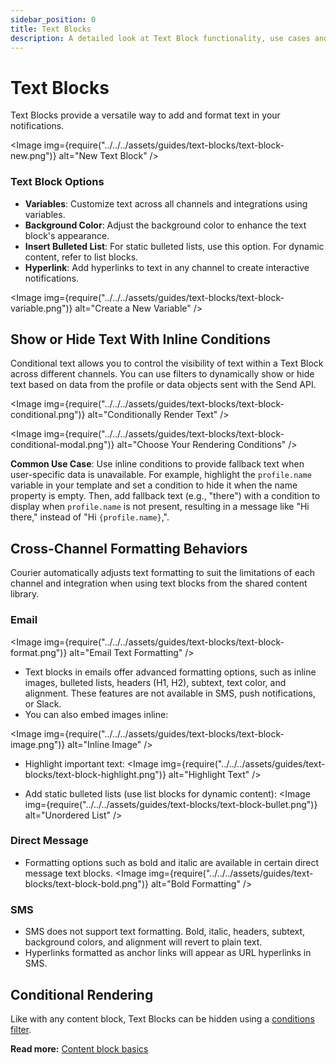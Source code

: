```yaml
---
sidebar_position: 0
title: Text Blocks
description: A detailed look at Text Block functionality, use cases and best practices.
---
```



# Text Blocks

Text Blocks provide a versatile way to add and format text in your notifications.

<Image
  img={require("../../../assets/guides/text-blocks/text-block-new.png")}
  alt="New Text Block"
/>

### Text Block Options

- **Variables**: Customize text across all channels and integrations using variables.
- **Background Color**: Adjust the background color to enhance the text block's appearance.
- **Insert Bulleted List**: For static bulleted lists, use this option. For dynamic content, refer to list blocks.
- **Hyperlink**: Add hyperlinks to text in any channel to create interactive notifications.

<Image
  img={require("../../../assets/guides/text-blocks/text-block-variable.png")}
  alt="Create a New Variable"
/>

## Show or Hide Text With Inline Conditions

Conditional text allows you to control the visibility of text within a Text Block across different channels. You can use filters to dynamically show or hide text based on data from the profile or data objects sent with the Send API.

<Image img={require("../../../assets/guides/text-blocks/text-block-conditional.png")} alt="Conditionally Render Text" />

<Image img={require("../../../assets/guides/text-blocks/text-block-conditional-modal.png")} alt="Choose Your Rendering Conditions" />

**Common Use Case**: Use inline conditions to provide fallback text when user-specific data is unavailable. For example, highlight the `profile.name` variable in your template and set a condition to hide it when the name property is empty. Then, add fallback text (e.g., "there") with a condition to display when `profile.name` is not present, resulting in a message like "Hi there," instead of "Hi `{profile.name}`,".

## Cross-Channel Formatting Behaviors

Courier automatically adjusts text formatting to suit the limitations of each channel and integration when using text blocks from the shared content library.

### Email

<Image img={require("../../../assets/guides/text-blocks/text-block-format.png")} alt="Email Text Formatting" />

- Text blocks in emails offer advanced formatting options, such as inline images, bulleted lists, headers (H1, H2), subtext, text color, and alignment. These features are not available in SMS, push notifications, or Slack.
- You can also embed images inline:

<Image img={require("../../../assets/guides/text-blocks/text-block-image.png")} alt="Inline Image" />

- Highlight important text:
<Image img={require("../../../assets/guides/text-blocks/text-block-highlight.png")} alt="Highlight Text" />

- Add static bulleted lists (use list blocks for dynamic content):
<Image img={require("../../../assets/guides/text-blocks/text-block-bullet.png")} alt="Unordered List" />

### Direct Message

- Formatting options such as bold and italic are available in certain direct message text blocks.
<Image img={require("../../../assets/guides/text-blocks/text-block-bold.png")} alt="Bold Formatting" />

### SMS

- SMS does not support text formatting. Bold, italic, headers, subtext, background colors, and alignment will revert to plain text.
- Hyperlinks formatted as anchor links will appear as URL hyperlinks in SMS.

## Conditional Rendering

Like with any content block, Text Blocks can be hidden using a [conditions filter](../notification-settings/send-conditions.mdx#for-content-blocks).

**Read more:** [Content block basics](content-block-basics.mdx)
